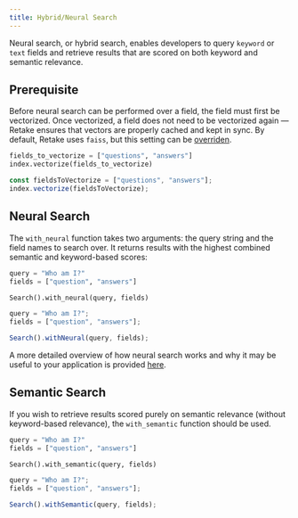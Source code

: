 ```yaml
---
title: Hybrid/Neural Search
---
```


Neural search, or hybrid search, enables developers to query `keyword` or `text` fields and retrieve results that
are scored on both keyword and semantic relevance.

## Prerequisite

Before neural search can be performed over a field, the field must first be vectorized. Once vectorized,
a field does not need to be vectorized again — Retake ensures that vectors are properly cached and kept in sync.
By default, Retake uses `faiss`, but this setting can be [overriden](/python/index#vectorize).

<CodeGroup>

```python Python
fields_to_vectorize = ["questions", "answers"]
index.vectorize(fields_to_vectorize)
```

```typescript Typescript
const fieldsToVectorize = ["questions", "answers"];
index.vectorize(fieldsToVectorize);
```

</CodeGroup>

## Neural Search

The `with_neural` function takes two arguments: the query string and the field names to search over. It returns results
with the highest combined semantic and keyword-based scores:

<CodeGroup>

```python Python
query = "Who am I?"
fields = ["question", "answers"]

Search().with_neural(query, fields)
```

```typescript Typescript
query = "Who am I?";
fields = ["question", "answers"];

Search().withNeural(query, fields);
```

</CodeGroup>

A more detailed overview of how neural search works and why it may be useful to your application is provided
[here](/architecture#neural-search).

## Semantic Search

If you wish to retrieve results scored purely on semantic relevance (without keyword-based relevance), the `with_semantic`
function should be used.

<CodeGroup>

```python Python
query = "Who am I?"
fields = ["question", "answers"]

Search().with_semantic(query, fields)
```

```typescript Typescript
query = "Who am I?";
fields = ["question", "answers"];

Search().withSemantic(query, fields);
```

</CodeGroup>
